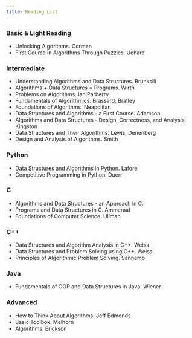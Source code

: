 ```yaml
---
title: Reading List
---
```




### Basic & Light Reading

* Unlocking Algorithms. Cormen
* First Course in Algorithms Through Puzzles. Uehara

### Intermediate

* Understanding Algorithms and Data Structures. Brunksill
* Algorithms + Data Structures = Programs. Wirth
* Problems on Algorithms. Ian Parberry
* Fundamentals of Algorithmics. Brassard, Bratley
* Foundations of Algorithms. Neapolitan
* Data Structures and Algorithms - a First Course. Adamson
* Algorithms and Data Structures - Design, Correctness, and Analysis. Kingston
* Data Structures and Their Algorithms. Lewis, Denenberg
* Design and Analysis of Algorithms. Smith

### Python

* Data Structures and Algorithms in Python. Lafore
* Competitive Programming in Python. Duerr

### C

* Algorithms and Data Structures - an Approach in C. 
* Programs and Data Structures in C. Ammeraal
* Foundations of Computer Science. Ullman

### C++ 

* Data Structures and Algorithm Analysis in C++. Weiss
* Data Structures and Problem Solving using C++. Weiss
* Principles of Algorithmic Problem Solving. Sannemo

### Java

* Fundamentals of OOP and Data Structures in Java. Wiener

### Advanced 

* How to Think About Algorithms. Jeff Edmonds
* Basic Toolbox. Melhorn 
* Algorithms. Erickson


